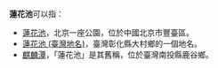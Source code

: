 '''蓮花池'''可以指：

* [[蓮花池|蓮花池]]，北京一座公園，位於中國北京市豐臺區。
* [[蓮花池_(臺灣地名)|蓮花池 (臺灣地名)]]，臺灣彰化縣大村鄉的一個地名。
* [[麒麟潭|麒麟潭]]，「蓮花池」是其舊稱，位於臺灣南投縣鹿谷鄉。

{{Disambig|L|Cat=三字亞洲相關消歧義}}